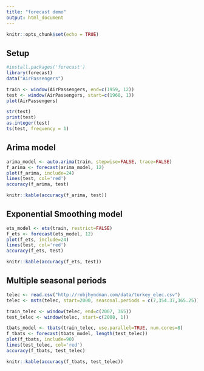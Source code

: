 ```yaml
---
title: "forecast demo"
output: html_document
---
```


```r
knitr::opts_chunk$set(echo = TRUE)
```

## Setup
```r
#install.packages('forecast')
library(forecast)
data("AirPassengers")

train <- window(AirPassengers, end=c(1959, 12))
test <- window(AirPassengers, start=c(1960, 1))
plot(AirPassengers)
```
```r
str(test)
print(test)
as.integer(test)
ts(test, frequency = 1)
```

## Arima model
```r
arima_model <- auto.arima(train, stepwise=FALSE, trace=FALSE)
f_arima <- forecast(arima_model, 12)
plot(f_arima, include=24)
lines(test, col='red')
accuracy(f_arima, test)
```
```r
knitr::kable(accuracy(f_arima, test))
```

## Exponential Smoothing model
```r
ets_model <- ets(train, restrict=FALSE)
f_ets <- forecast(ets_model, 12)
plot(f_ets, include=24)
lines(test, col='red')
accuracy(f_ets, test)
```
```r
knitr::kable(accuracy(f_ets, test))
```

## Multiple seasonal periods
```r
telec <- read.csv("http://robjhyndman.com/data/turkey_elec.csv")
telec <- msts(telec, start=2000, seasonal.periods = c(7,354.37,365.25))

train_telec <- window(telec, end=c(2007, 365))
test_telec <- window(telec, start=c(2008, 1))

tbats_model <- tbats(train_telec, use.parallel=TRUE, num.cores=8)
f_tbats <- forecast(tbats_model, length(test_telec))
plot(f_tbats, include=90)
lines(test_telec, col='red')
accuracy(f_tbats, test_telec)
```
```r
knitr::kable(accuracy(f_tbats, test_telec))
```
